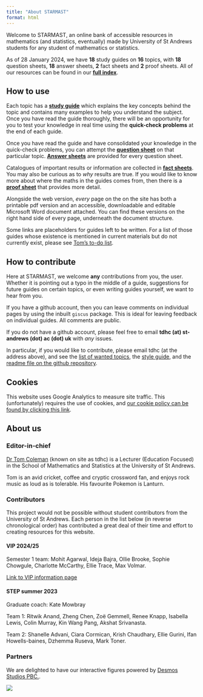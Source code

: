 ```yaml
---
title: "About STARMAST"
format: html
---
```


Welcome to STARMAST, an online bank of accessible resources in mathematics (and statistics, eventually) made by University of St Andrews students for any student of mathematics or statistics.

As of 28 January 2024, we have **18** study guides on **16** topics, with **18** question sheets, **18** answer sheets, **2** fact sheets and **2** proof sheets. All of our resources can be found in our [**full index**](fullindex.qmd).

## How to use {-}

Each topic has a [**study guide**](studyguidelist.qmd) which explains the key concepts behind the topic and contains many examples to help you understand the subject. Once you have read the guide thoroughly, there will be an opportunity for you to test your knowledge in real time using the **quick-check problems** at the end of each guide.

Once you have read the guide and have consolidated your knowledge in the quick-check problems, you can attempt the [**question sheet**](qalist.qmd) on that particular topic. [**Answer sheets**](qalist.qmd) are provided for every question sheet. 

Catalogues of important results or information are collected in [**fact sheets**](fslist.qmd). 
You may also be curious as to *why* results are true. If you would like to know more about where the maths in the guides comes from, then there is a [**proof sheet**](pslist.qmd) that provides more detail. 

Alongside the web version, *every* page on the on the site has both a printable pdf version and an accessible, downloadable and editable Microsoft Word document attached. You can find these versions on the right hand side of every page, underneath the document structure.

Some links are placeholders for guides left to be written. For a list of those guides whose existence is mentioned in current materials but do not currently exist, please see [Tom's to-do list](ttdl.qmd).

## How to contribute {-}

Here at STARMAST, we welcome **any** contributions from you, the user. Whether it is pointing out a typo in the middle of a guide, suggestions for future guides on certain topics, or even writing guides yourself, we want to hear from you.

If you have a github account, then you can leave comments on individual pages by using the inbuilt `giscus` package. This is ideal for leaving feedback on individual guides. All comments are public.

If you do not have a github account, please feel free to email **tdhc (at) st-andrews (dot) ac (dot) uk** with *any* issues. 

In particular, if you would like to contribute, please email tdhc (at the address above), and see the [list of wanted topics](ttdl.qmd), the [style guide](styleguide.qmd), and the [readme file on the github repository](https://github.com/tdhc153/starmast).

## Cookies {-}

This website uses Google Analytics to measure site traffic. This (unfortunately) requires the use of cookies, and [our cookie policy can be found by clicking this link](cookies.qmd).

## About us {-}

### Editor-in-chief {-}

[Dr Tom Coleman](https://www.st-andrews.ac.uk/mathematics-statistics/people/tdhc/) (known on site as tdhc) is a Lecturer (Education Focused) in the School of Mathematics and Statistics at the University of St Andrews. 

Tom is an avid cricket, coffee and cryptic crossword fan, and enjoys rock music as loud as is tolerable. His favourite Pokemon is Lanturn. 

### Contributors {-}

This project would not be possible without student contributors from the University of St Andrews. Each person in the list below (in reverse chronological order) has contributed a great deal of their time and effort to creating resources for this website. 

#### VIP 2024/25 {-}

Semester 1 team: Mohit Agarwal, Ideja Bajra, Ollie Brooke, Sophie Chowgule, Charlotte McCarthy, Ellie Trace, Max Volmar.

[Link to VIP information page](VIP.qmd)

#### STEP summer 2023 {-}

Graduate coach: Kate Mowbray

Team 1: Ritwik Anand, Zheng Chen, Zoë Gemmell, Renee Knapp, Isabella Lewis, Colin Murray, Kin Wang Pang, Akshat Srivanasta.

Team 2: Shanelle Advani, Ciara Cormican, Krish Chaudhary, Ellie Gurini, Ifan Howells-baines, Dzhemma Ruseva, Mark Toner.

### Partners {-}

We are delighted to have our interactive figures powered by [Desmos Studios PBC.](https://www.desmos.com/).

![](desmos-centre.png)
